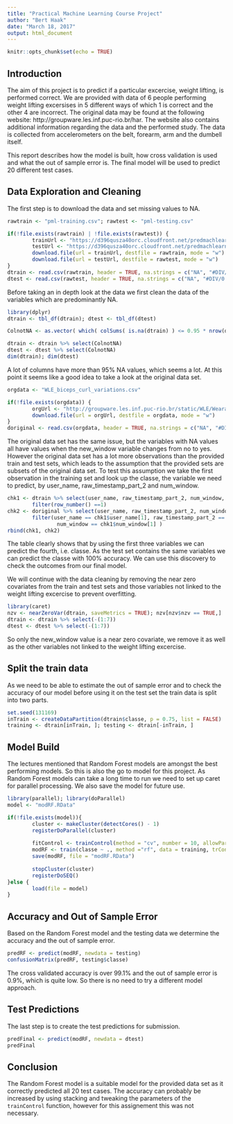 ```yaml
---
title: "Practical Machine Learning Course Project"
author: "Bert Haak"
date: "March 18, 2017"
output: html_document
---
```


```r
knitr::opts_chunk$set(echo = TRUE)
```

## Introduction

The aim of this project is to predict if a particular excercise, weight lifting, is performed correct. We are provided with data of 6 people performing weight lifting excersises in 5 different ways of which 1 is correct and the other 4 are incorrect. The original data may be found at the following website: http://groupware.les.inf.puc-rio.br/har. The website also contains additional information regarding the data and the performed study. The data is collected from accelerometers on the belt, forearm, arm and the dumbell itself.

This report describes how the model is built, how cross validation is used and what the out of sample error is. The final model will be used to predict 20 different test cases.

## Data Exploration and Cleaning

The first step is to download the data and set missing values to NA.

```r
rawtrain <- "pml-training.csv"; rawtest <- "pml-testing.csv"

if(!file.exists(rawtrain) | !file.exists(rawtest)) {
        trainUrl <- "https://d396qusza40orc.cloudfront.net/predmachlearn/pml-training.csv"
        testUrl <- "https://d396qusza40orc.cloudfront.net/predmachlearn/pml-testing.csv"
        download.file(url = trainUrl, destfile = rawtrain, mode = "w")
        download.file(url = testUrl, destfile = rawtest, mode = "w")
}
dtrain <- read.csv(rawtrain, header = TRUE, na.strings = c("NA", "#DIV/0!", ""))
dtest <- read.csv(rawtest, header = TRUE, na.strings = c("NA", "#DIV/0!", ""))
```
Before taking an in depth look at the data we first clean the data of the variables which are predominantly NA.

```r
library(dplyr)
dtrain <- tbl_df(dtrain); dtest <- tbl_df(dtest)

ColnotNA <- as.vector( which( colSums( is.na(dtrain) ) <= 0.95 * nrow(dtrain) ) )

dtrain <- dtrain %>% select(ColnotNA)
dtest <- dtest %>% select(ColnotNA)
dim(dtrain); dim(dtest)
```
A lot of columns have more than 95% NA values, which seems a lot. At this point it seems like a good idea to take a look at the original data set.

```r
orgdata <- "WLE_biceps_curl_variations.csv"

if(!file.exists(orgdata)) {
        orgUrl <- "http://groupware.les.inf.puc-rio.br/static/WLE/WearableComputing_weight_lifting_exercises_biceps_curl_variations.csv"
        download.file(url = orgUrl, destfile = orgdata, mode = "w")
}
doriginal <- read.csv(orgdata, header = TRUE, na.strings = c("NA", "#DIV/0!", ""))
```
The original data set has the same issue, but the variables with NA values all have values when the new_window variable changes from no to yes. However the original data set has a lot more observations than the provided train and test sets, which leads to the assumption that the provided sets are subsets of the original data set. To test this assumption we take the first observation in the training set and look up the classe, the variable we need to predict, by user_name, raw_timestamp_part_2 and num_window.

```r
chk1 <- dtrain %>% select(user_name, raw_timestamp_part_2, num_window, classe) %>%
        filter(row_number() ==1)
chk2 <- doriginal %>% select(user_name, raw_timestamp_part_2, num_window, classe) %>%
        filter(user_name == chk1$user_name[1], raw_timestamp_part_2 == chk1$raw_timestamp_part_2[1],
                num_window == chk1$num_window[1] )
rbind(chk1, chk2)
```
The table clearly shows that by using the first three variables we can predict the fourth, i.e. classe. As the test set contains the same variables we can predict the classe with 100% accuracy. We can use this discovery to check the outcomes from our final model.

We will continue with the data cleaning by removing the near zero covariates from the train and test sets and those variables not linked to the weight lifting excercise to prevent overfitting.
```r
library(caret)
nzv <- nearZeroVar(dtrain, saveMetrics = TRUE); nzv[nzv$nzv == TRUE,]
dtrain <- dtrain %>% select(-(1:7))
dtest <- dtest %>% select(-(1:7))
```
So only the new_window value is a near zero covariate, we remove it as well as the other variables not linked to the weight lifting excercise.

## Split the train data

As we need to be able to estimate the out of sample error and to check the accuracy of our model before using it on the test set the train data is split into two parts.

```r
set.seed(131169)
inTrain <- createDataPartition(dtrain$classe, p = 0.75, list = FALSE)
training <- dtrain[inTrain, ]; testing <- dtrain[-inTrain, ]
```

## Model Build

The lectures mentioned that Random Forest models are amongst the best performing models. So this is also the go to model for this project. As Random Forest models can take a long time to run we need to set up caret for parallel processing. We also save the model for future use.

```r
library(parallel); library(doParallel)
model <- "modRF.RData"

if(!file.exists(model)){
        cluster <- makeCluster(detectCores() - 1)
        registerDoParallel(cluster)
        
        fitControl <- trainControl(method = "cv", number = 10, allowParallel = TRUE)
        modRF <- train(classe ~ ., method ="rf", data = training, trControl = fitControl)
        save(modRF, file = "modRF.RData")
        
        stopCluster(cluster)
        registerDoSEQ()
}else {
        load(file = model)
}
```

## Accuracy and Out of Sample Error

Based on the Random Forest model and the testing data we determine the accuracy and the out of sample error.

```r
predRF <- predict(modRF, newdata = testing)
confusionMatrix(predRF, testing$classe)
```
The cross validated accuracy is over 99.1% and the out of sample error is 0.9%, which is quite low. So there is no need to try a different model approach.

## Test Predictions

The last step is to create the test predictions for submission.

```r
predFinal <- predict(modRF, newdata = dtest)
predFinal
```
## Conclusion

The Random Forest model is a suitable model for the provided data set as it correctly predicted all 20 test cases. The accuracy can probably be increased by using stacking and tweaking the parameters of the `trainControl` function, however for this assignement this was not necessary.
